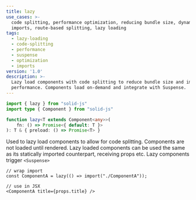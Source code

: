 ```yaml
---
title: lazy
use_cases: >-
  code splitting, performance optimization, reducing bundle size, dynamic
  imports, route-based splitting, lazy loading
tags:
  - lazy-loading
  - code-splitting
  - performance
  - suspense
  - optimization
  - imports
version: '1.0'
description: >-
  Lazy load components with code splitting to reduce bundle size and improve
  performance. Components load on-demand and integrate with Suspense.
---
```


```ts
import { lazy } from "solid-js"
import type { Component } from "solid-js"

function lazy<T extends Component<any>>(
	fn: () => Promise<{ default: T }>
): T & { preload: () => Promise<T> }
```

Used to lazy load components to allow for code splitting. 
Components are not loaded until rendered. 
Lazy loaded components can be used the same as its statically imported counterpart, receiving props etc. 
Lazy components trigger `<Suspense>`

```tsx
// wrap import
const ComponentA = lazy(() => import("./ComponentA"));

// use in JSX
<ComponentA title={props.title} />
```
